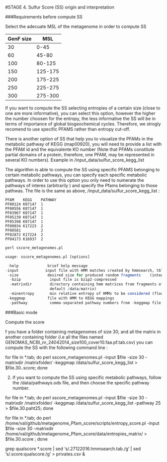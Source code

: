 #STAGE 4. Sulfur Score (SS) origin and interpretation

###Requirements before compute SS 

Select the adecuate MSL of the metagenome in order to compute SS 

| GenF size | MSL     |
|-----------|---------|
| 30        | 0-45    |
| 60        | 45-80   |
| 100       | 80-125  |
| 150       | 125-175 |
| 200       | 175-225 |
| 250       | 225-275 |
| 300       | 275-300 |

If you want to compute the SS selecting entropies of a certain size (close to one are more informative), you can select this option, however  the higher the number choosen for the entropy,  the less informative the SS will be in terms of importance of global biogeochemical cycles. Therefore, we strogly recomend to use specific PFAMS rather than entropy cut-off. 

There is another option of SS that help you to visualize the PFAMs in the metabolic pathway of KEGG (map00920), you will need to provide a list with the PFAM id and the equivalente KO number (Note that PFAMs constitute partial domains of a protein, therefore, one PFAM, may be represented in several KO numbers). Example in  /input_data/sulfur_score_kegg_list

The algorithm is able to compute the SS using specific PFAMS belonging to certain metabolic pathways, you can specify each specific metabolic pathways. In order to use this option you only need to numerate the pathways of interes (arbitrarily ) and specify the Pfams belonging to those pathwas. The file is the same as above, /input_data/sulfur_score_kegg_list : 

```
PFAM    KEGG    PATHWAY
PF00124 K07147  1
PF00556 K07147  1
PF03967 K07147  1
PF05239 K07147  1
PF05398 K07147  1
PF00034 K17223  2
PF00581         2
PF02872 K17224  2
PF04173 K16937  2

```

```r
perl sscore_metagenomes.pl

usage: sscore_metagenomes.pl [options] 

 -help             brief help message
-input            input file with HMM matches created by hmmsearch, tbl format
 -size             desired size for produced random fragments    (integer, default 100)
  -bzip             input file is bzip2-compressed
  -matrixdir        directory containing hmm matrices from fragments of variable size (string, 
                    default /data/matrix)
  -minentropy       min relative entropy of HMMs to be considered (float)
 -keggmap          file with HMM to KEGG mappings
  -pathway          comma-separated pathway numbers from -keggmap file to consider only member HMMs  (string, by default all pathways are used, requires -keggmap)

```

###Basic mode 

Compute the score 

f you have a folder containing metagenomes of size 30, and all the matrix in another containing folder (i.e all the files named  GENOMAS_NCBI_nr_24042014_size100_cover10.faa.pf.tab.csv)  you can compute the SS with the following command line : 


for file in *.tab; do perl sscore_metagenomes.pl -input $file -size 30 -matrixdir /matrixfolder/ -keggmap /data/sulfur_score_kegg_list  > $file.30..score; done


2) If you want to compute the SS using specific metabolic pathways, follow the /data/pathways.ods file, and then choose the specific pathway number. 


for file in *.tab; do perl sscore_metagenomes.pl -input $file -size 30 -matrixdir /matrixfolder/ -keggmap /data/sulfur_score_kegg_list  -pathway 25 > $file.30.paht25; done


for file in *.tab; do perl /home/val/github/metagenome_Pfam_score/scripts/entropy_score.pl -input $file -size 30  -matrixdir /home/val/github/metagenome_Pfam_score/data/entropies_matrix/  > $file.30.score ; done 

grep qualscore *.score | sed 's/.27122016.hmmsearch.tab./\t/g' | sed 's/.score:qualscore:/\t/g'  > privates.csv & 





















































 

						 


















